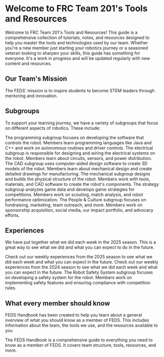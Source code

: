 



# Welcome to FRC Team 201's Tools and Resources

Welcome to FRC Team 201's Tools and Resources! This guide is a comprehensive collection of tutorials, notes, and resources designed to help you master the tools and technologies used by our team. Whether you're a new member just starting your robotics journey or a seasoned veteran looking to sharpen your skills, this guide has something for everyone. It's a work in progress and will be updated regularly with new content and resources.

## Our Team's Mission

The FEDS' mission is to inspire students to become STEM leaders through mentoring and innovation.

## Subgroups

To support your learning journey, we have a variety of subgroups that focus on different aspects of robotics. These include:

<Cards>
    <Card title="Programming" href="/Programming" icon={FaCode()}>
        The programming subgroup focuses on developing the software that controls the robot. Members learn programming languages like Java and C++ and work on autonomous routines and driver controls.
    </Card>
    <Card title="Electrical" href="/Electrical/Tools&Setup" icon={FaPlug()}>
        The electrical subgroup is responsible for designing and wiring the electrical systems on the robot. Members learn about circuits, sensors, and power distribution.
    </Card>
    <Card title="CAD" href="/CAD/Introduction" icon={FaCube()} >
        The CAD subgroup uses computer-aided design software to create 3D models of the robot. Members learn about mechanical design and create detailed drawings for manufacturing.
    </Card>
    <Card title="Mechanical" href="/Mechanical/Index" icon={ImCogs()}>
        The mechanical subgroup designs and builds the physical structure of the robot. Members work with tools, materials, and CAD software to create the robot's components.
    </Card>
    <Card title="Scouting/Strategy" href="/Strategy/Tools&Setup" icon={FaRegLightbulb()}>
        The strategy subgroup analyzes game data and develops game strategies for competitions. Members work on scouting, match analysis, and robot performance optimization.
    </Card>
    <Card title="Poeple & Culture" href="/PandC/Index" icon={FaBuildingShield()}>
        The People & Culture subgroup focuses on fundraising, marketing, team outreach, and more. Members work on sponsorship acquisition, social media, our impact portfolio, and advocacy efforts.
    </Card>

</Cards>

## Experiences

We have put together what we did each week in the 2025 season. This is a great way to see what we did and what you can expect to do in the future.

<Cards>
    <Card title="2025 Season" href="/Experiences/2025" icon={FaExpeditedssl()}>
        Check out our weekly experiences from the 2025 season to see what we did each week and what you can expect in the future.
    </Card>
    <Card title="Robot Safety System" href="/Experiences/RSS" icon={FaRobot()}>
        Check out our weekly experiences from the 2024 season to see what we did each week and what you can expect in the future.
    </Card>
     <Card title="Robot Design" href="/Experiences/Robot_Design/robotDesign" icon={FaRobot()}>
            The Robot Safety System subgroup focuses on developing a safety system for the robot. Members work on implementing safety features and ensuring compliance with competition rules.
    </Card>
</Cards>

## What every member should know

FEDS Handbook has been created to help you learn about a general overview of what you should know as a member of FEDS. This includes information about the team, the tools we use, and the resources available to you

<Cards>
    <Card title="FEDS Handbook" href="/FEDSHandbook" icon={FaExpeditedssl()}>
        The FEDS Handbook is a comprehensive guide to everything you need to know as a member of FEDS. It covers team structure, tools, resources, and more.
    </Card>
</Cards>